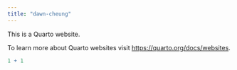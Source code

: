 ```yaml
---
title: "dawn-cheung"
---
```


This is a Quarto website.

To learn more about Quarto websites visit <https://quarto.org/docs/websites>.

```r
1 + 1
```
